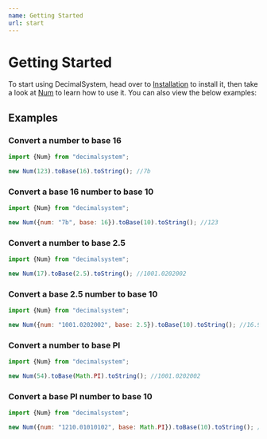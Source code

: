 ```yaml
---
name: Getting Started
url: start
---
```

# Getting Started
To start using DecimalSystem, head over to [Installation](/docs/install) to install it, then take a look at [Num](/docs/num) to learn how to use it. You can also view the below examples:

##### 

## Examples
### Convert a number to base 16
```javascript
import {Num} from "decimalsystem";

new Num(123).toBase(16).toString(); //7b
```
### Convert a base 16 number to base 10
```javascript
import {Num} from "decimalsystem";

new Num({num: "7b", base: 16}).toBase(10).toString(); //123
```

#### 

### Convert a number to base 2.5
```javascript
import {Num} from "decimalsystem";

new Num(17).toBase(2.5).toString(); //1001.0202002
```
### Convert a base 2.5 number to base 10
```javascript
import {Num} from "decimalsystem";

new Num({num: "1001.0202002", base: 2.5}).toBase(10).toString(); //16.9994768
```
#### 

### Convert a number to base PI
```javascript
import {Num} from "decimalsystem";

new Num(54).toBase(Math.PI).toString(); //1001.0202002
```
### Convert a base PI number to base 10
```javascript
import {Num} from "decimalsystem";

new Num({num: "1210.01010102", base: Math.PI}).toBase(10).toString(); //53.99991624422196
```
